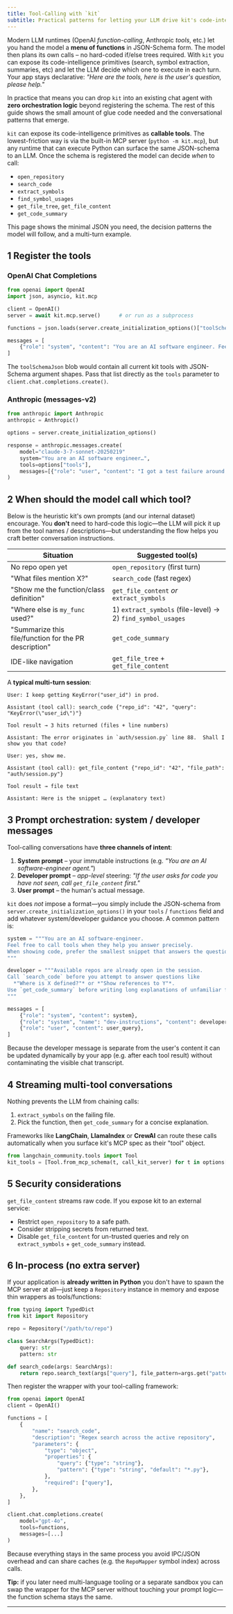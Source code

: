 ```yaml
---
title: Tool-Calling with `kit`
subtitle: Practical patterns for letting your LLM drive kit's code-intelligence APIs
---
```


Modern LLM runtimes (OpenAI *function-calling*, Anthropic *tools*, etc.) let you hand the model a **menu of functions** in JSON-Schema form.  The model then plans its own calls – no hard-coded if/else trees required.  With `kit` you can  expose its code-intelligence primitives (search, symbol extraction, summaries, etc) and let the LLM decide which one to execute in each turn.  Your app stays declarative: *"Here are the tools, here is the user's question, please help."*

In practice that means you can drop `kit` into an existing chat agent with **zero orchestration logic** beyond registering the schema.  The rest of this guide shows the small amount of glue code needed and the conversational patterns that emerge.

`kit` can expose its code-intelligence primitives as **callable tools**.  The lowest-friction way is via the built-in MCP server (`python -m kit.mcp`), but any runtime that can execute Python can surface the same JSON-schema to an LLM.  Once the schema is registered the model can decide _when_ to call:

* `open_repository`
* `search_code`
* `extract_symbols`
* `find_symbol_usages`
* `get_file_tree`, `get_file_content`
* `get_code_summary`

This page shows the minimal JSON you need, the decision patterns the model will follow, and a multi-turn example.

## 1  Register the tools

### OpenAI Chat Completions

```python
from openai import OpenAI
import json, asyncio, kit.mcp

client = OpenAI()
server = await kit.mcp.serve()      # or run as a subprocess

functions = json.loads(server.create_initialization_options()["toolSchemaJson"])

messages = [
    {"role": "system", "content": "You are an AI software engineer. Feel free to call tools when you need context."},
]
```

The `toolSchemaJson` blob would contain all current kit tools with JSON-Schema argument shapes.  Pass that list directly as the `tools` parameter to `client.chat.completions.create()`.

### Anthropic (messages-v2)

```python
from anthropic import Anthropic
anthropic = Anthropic()

options = server.create_initialization_options()

response = anthropic.messages.create(
    model="claude-3-7-sonnet-20250219"
    system="You are an AI software engineer…",
    tools=options["tools"],
    messages=[{"role": "user", "content": "I got a test failure around FooBar.  Help me."}],
)
```

## 2  When should the model call which tool?

Below is the heuristic kit's own prompts (and our internal dataset) encourage.  You **don't** need to hard-code this logic—the LLM will pick it up from the tool names / descriptions—but understanding the flow helps you craft better conversation instructions.

| Situation | Suggested tool(s) |
|-----------|-------------------|
| No repo open yet | `open_repository` (first turn) |
| "What files mention X?" | `search_code` (fast regex) |
| "Show me the function/class definition" | `get_file_content` *or* `extract_symbols` |
| "Where else is `my_func` used?" | 1) `extract_symbols` (file-level) → 2) `find_symbol_usages` |
| "Summarize this file/function for the PR description" | `get_code_summary` |
| IDE-like navigation | `get_file_tree` + `get_file_content` |

A **typical multi-turn session**:

```
User: I keep getting KeyError("user_id") in prod.

Assistant (tool call): search_code {"repo_id": "42", "query": "KeyError(\"user_id\")"}

Tool result → 3 hits returned (files + line numbers)

Assistant: The error originates in `auth/session.py` line 88.  Shall I show you that code?

User: yes, show me.

Assistant (tool call): get_file_content {"repo_id": "42", "file_path": "auth/session.py"}

Tool result → file text

Assistant: Here is the snippet … (explanatory text)
```

## 3  Prompt orchestration: system / developer messages

Tool-calling conversations have **three channels of intent**:

1. **System prompt** – your immutable instructions (e.g. *"You are an AI software-engineer agent."*)  
2. **Developer prompt** – _app-level_ steering: *"If the user asks for code you have not seen, call `get_file_content` first."*  
3. **User prompt** – the human's actual message.

`kit` does *not* impose a format—you simply include the JSON-schema from `server.create_initialization_options()` in your `tools` / `functions` field and add whatever system/developer guidance you choose.  A common pattern is:

```python
system = """You are an AI software-engineer.
Feel free to call tools when they help you answer precisely.
When showing code, prefer the smallest snippet that answers the question.
"""

developer = """Available repos are already open in the session.
Call `search_code` before you attempt to answer questions like
  *"Where is X defined?"* or *"Show references to Y"*.
Use `get_code_summary` before writing long explanations of unfamiliar files.
"""

messages = [
    {"role": "system", "content": system},
    {"role": "system", "name": "dev-instructions", "content": developer},
    {"role": "user", "content": user_query},
]
```

Because the developer message is separate from the user's content it can be updated dynamically by your app (e.g. after each tool result) without contaminating the visible chat transcript.

## 4  Streaming multi-tool conversations

Nothing prevents the LLM from chaining calls:

1. `extract_symbols` on the failing file.
2. Pick the function, then `get_code_summary` for a concise explanation.

Frameworks like **LangChain**, **LlamaIndex** or **CrewAI** can route these calls automatically when you surface kit's MCP spec as their "tool" object.

```python
from langchain_community.tools import Tool
kit_tools = [Tool.from_mcp_schema(t, call_kit_server) for t in options["tools"]]
```

## 5  Security considerations

`get_file_content` streams raw code.  If you expose kit to an external service:

* Restrict `open_repository` to a safe path.
* Consider stripping secrets from returned text.
* Disable `get_file_content` for un-trusted queries and rely on `extract_symbols` + `get_code_summary` instead.

## 6  In-process (no extra server)

If your application is **already written in Python** you don't have to spawn the MCP server at all—just keep a `Repository` instance in memory and expose thin wrappers as tools/functions:

```python
from typing import TypedDict
from kit import Repository

repo = Repository("/path/to/repo")

class SearchArgs(TypedDict):
    query: str
    pattern: str

def search_code(args: SearchArgs):
    return repo.search_text(args["query"], file_pattern=args.get("pattern", "*.py"))
```

Then register the wrapper with your tool-calling framework:

```python
from openai import OpenAI
client = OpenAI()

functions = [
    {
        "name": "search_code",
        "description": "Regex search across the active repository",
        "parameters": {
            "type": "object",
            "properties": {
                "query": {"type": "string"},
                "pattern": {"type": "string", "default": "*.py"},
            },
            "required": ["query"],
        },
    },
]

client.chat.completions.create(
    model="gpt-4o",
    tools=functions,
    messages=[...]
)
```

Because everything stays in the same process you avoid IPC/JSON overhead and can share caches (e.g. the `RepoMapper` symbol index) across calls.

**Tip:** if you later need multi-language tooling or a separate sandbox you can swap the wrapper for the MCP server without touching your prompt logic—the function schema stays the same.

--- 